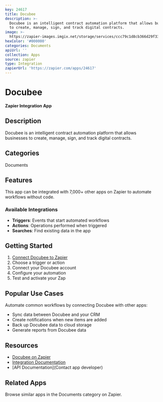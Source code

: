 ```yaml
---
key: 24617
title: Docubee
description: >-
  Docubee is an intelligent contract automation platform that allows businesses
  to create, manage, sign, and track digital contracts.
image: >-
  https://zapier-images.imgix.net/storage/services/ccc79c1d8cb366d29f33abe1d48da8ab.png?auto=format%2Ccompress&ixlib=python-3.0.0&q=50
hexColor: '#000000'
categories: Documents
apiUrl: ''
collection: Apps
source: zapier
type: Integration
zapierUrl: 'https://zapier.com/apps/24617'
---
```

# Docubee

**Zapier Integration App**

## Description

Docubee is an intelligent contract automation platform that allows businesses to create, manage, sign, and track digital contracts.

## Categories

Documents

## Features

This app can be integrated with 7,000+ other apps on Zapier to automate workflows without code.

### Available Integrations

- **Triggers**: Events that start automated workflows
- **Actions**: Operations performed when triggered
- **Searches**: Find existing data in the app

## Getting Started

1. [Connect Docubee to Zapier](https://zapier.com/apps/24617)
2. Choose a trigger or action
3. Connect your Docubee account
4. Configure your automation
5. Test and activate your Zap

## Popular Use Cases

Automate common workflows by connecting Docubee with other apps:

- Sync data between Docubee and your CRM
- Create notifications when new items are added
- Back up Docubee data to cloud storage
- Generate reports from Docubee data

## Resources

- [Docubee on Zapier](https://zapier.com/apps/24617)
- [Integration Documentation](https://zapier.com/apps/24617/integrations)
- [API Documentation](Contact app developer)

## Related Apps

Browse similar apps in the Documents category on Zapier.
